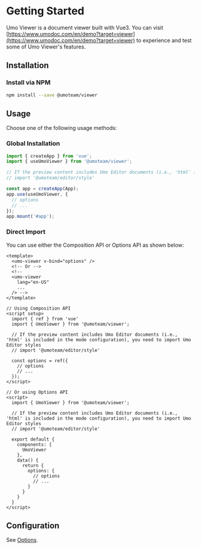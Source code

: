 
# Getting Started

Umo Viewer is a document viewer built with Vue3. You can visit [https://www.umodoc.com/en/demo?target=viewer](https://www.umodoc.com/en/demo?target=viewer) to experience and test some of Umo Viewer's features.

## Installation

### Install via NPM

```sh npm2yarn
npm install --save @umoteam/viewer
```

## Usage

Choose one of the following usage methods:

### Global Installation
```js filename="main.js"
import { createApp } from 'vue';
import { useUmoViewer } from '@umoteam/viewer';

// If the preview content includes Umo Editor documents (i.e., 'html' is included in the mode configuration), you need to import Umo Editor styles
// import '@umoteam/editor/style'

const app = createApp(App);
app.use(useUmoViewer, {
  // options
  // ...
});
app.mount('#app');
```

### Direct Import

You can use either the Composition API or Options API as shown below:

```vue filename="component.vue"
<template>
  <umo-viewer v-bind="options" />
  <!-- Or -->
  <!-- 
  <umo-viewer 
    lang="en-US"
    ... 
  /> -->
</template>

// Using Composition API
<script setup>
  import { ref } from 'vue'
  import { UmoViewer } from '@umoteam/viewer';

  // If the preview content includes Umo Editor documents (i.e., 'html' is included in the mode configuration), you need to import Umo Editor styles
  // import '@umoteam/editor/style'

  const options = ref({
    // options
    // ...
  });
</script>

// Or using Options API
<script>
  import { UmoViewer } from '@umoteam/viewer';

  // If the preview content includes Umo Editor documents (i.e., 'html' is included in the mode configuration), you need to import Umo Editor styles
  // import '@umoteam/editor/style'

  export default {
    components: {
      UmoViewer
    },
    data() {
      return {
        options: {
          // options
          // ...
        }
      }
    }
  }
</script>
```

## Configuration

See [Options](./options).
